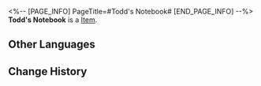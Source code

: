 <%-- [PAGE_INFO]
PageTitle=#Todd's Notebook#
[END_PAGE_INFO] --%>
{{Item Infobox
|title       = Todd's Notebook
|id          = 140272
|image       = Item Todd's Notebook.png
|type        = 
|invCategory = Missions
|rarity      = 3
|effect      = 
|description = Todd always carries his notebook with him to record his profound thoughts and research on different topics.
}}
'''Todd's Notebook''' is a [[Item]].

==Other Languages==
{{Other Languages
|en   = Todd's Notebook
|zhs  = 陶德的笔记本
|zht  = 陶德的筆記本
|ja   = トッドのノート
|ko   = 토드의 노트
|es   = Cuaderno de Todd
|fr   = Carnet de notes de Todd
|ru   = Блокнот Тодда
|th   = สมุดบันทึกของ Todd
|vi   = Sổ Tay Của Todd
|de   = Todds Notizbuch
|id   = Buku Catatan Todd
|pt   = Caderno de Todd
}}

==Change History==
{{Change History|2.0}}